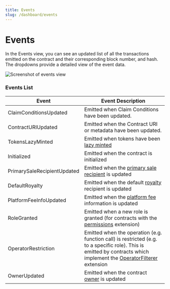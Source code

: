 ```yaml
---
title: Events
slug: /dashboard/events
---
```


# Events

In the Events view, you can see an updated list of all the transactions emitted on the contract and their corresponding block number, and hash. The dropdowns provide a detailed view of the event data.

![Screenshot of events view](./assets/events-view.png)

### Events List

| Event                       | Event Description                                                                                                                                                                                   |
| --------------------------- | --------------------------------------------------------------------------------------------------------------------------------------------------------------------------------------------------- |
| ClaimConditionsUpdated      | Emitted when Claim Conditions have been updated.                                                                                                                                                    |
| ContractURIUpdated          | Emitted when the Contract URI or metadata have been updated.                                                                                                                                        |
| TokensLazyMinted            | Emitted when tokens have been [lazy minted](/glossary/lazy-minting)                                                                                                                                 |
| Initialized                 | Emitted when the contract is initialized                                                                                                                                                            |
| PrimarySaleRecipientUpdated | Emitted when the [primary sale recipient](/solidity/extensions/primarysale) is updated                                                                                                              |
| DefaultRoyalty              | Emitted when the default [royalty](/solidity/extensions/royalty) recipient is updated                                                                                                               |
| PlatformFeeInfoUpdated      | Emitted when the [platform fee](/solidity/extensions/platformfee) information is updated                                                                                                            |
| RoleGranted                 | Emitted when a new role is granted (for contracts with the [permissions](/solidity/extensions/permissions) extension)                                                                               |
| OperatorRestriction         | Emitted when the operation (e.g. function call) is restricted (e.g. to a specific role). This is emitted by contracts which implement the [OperatorFilterer](/contracts/OperatorFilterer) extension |
| OwnerUpdated                | Emitted when the contract [owner](/solidity/extensions/ownable) is updated                                                                                                                          |
